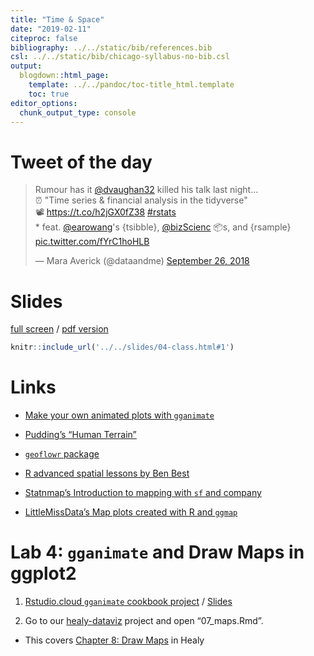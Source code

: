 ```yaml
---
title: "Time & Space"
date: "2019-02-11"
citeproc: false
bibliography: ../../static/bib/references.bib
csl: ../../static/bib/chicago-syllabus-no-bib.csl
output:
  blogdown::html_page:
    template: ../../pandoc/toc-title_html.template
    toc: true
editor_options: 
  chunk_output_type: console
---
```


# Tweet of the day

<blockquote class="twitter-tweet" data-lang="en"><p lang="en" dir="ltr">Rumour has it <a href="https://twitter.com/dvaughan32?ref_src=twsrc%5Etfw">@dvaughan32</a> killed his talk last night…<br>⏰ &quot;Time series &amp; financial analysis in the tidyverse&quot; <br>📽 <a href="https://t.co/h2jGX0fZ38">https://t.co/h2jGX0fZ38</a> <a href="https://twitter.com/hashtag/rstats?src=hash&amp;ref_src=twsrc%5Etfw">#rstats</a> <br>* feat. <a href="https://twitter.com/earowang?ref_src=twsrc%5Etfw">@earowang</a>&#39;s {tsibble}, <a href="https://twitter.com/bizScienc?ref_src=twsrc%5Etfw">@bizScienc</a> 📦s, and {rsample} <a href="https://t.co/fYrC1hoHLB">pic.twitter.com/fYrC1hoHLB</a></p>&mdash; Mara Averick (@dataandme) <a href="https://twitter.com/dataandme/status/1044935141725007877?ref_src=twsrc%5Etfw">September 26, 2018</a></blockquote>
<script async src="https://platform.twitter.com/widgets.js" charset="utf-8"></script>

<!-- http://openaccess.city.ac.uk/20334/1/analysis-flight-variability.pdf -->

# Slides

[full screen](../../slides/04-class.html#1) / [pdf version](https://github.com/wesslen/dsba5122-spring2019/raw/master/public/files/dsba5122-spring2019-04-class.pdf)

```r
knitr::include_url('../../slides/04-class.html#1')
```

# Links

- [Make your own animated plots with `gganimate`](https://gganimate.com/)

- [Pudding's "Human Terrain"](https://pudding.cool/2018/10/city_3d/)

- [`geoflowr` package](https://github.com/ropenscilabs/geoflowr/)

- [R advanced spatial lessons by Ben Best](http://benbestphd.com/R-adv-spatial-lessons/tidy.html)

- [Statnmap's Introduction to mapping with `sf` and company](https://statnmap.com/2018-07-14-introduction-to-mapping-with-sf-and-co/)

- [LittleMissData's Map plots created with R and `ggmap`](https://www.littlemissdata.com/blog/maps)

# Lab 4: `gganimate` and Draw Maps in ggplot2

1. [Rstudio.cloud `gganimate` cookbook project](https://rstudio.cloud/spaces/7976/project/211237) / [Slides](https://www.data-imaginist.com/slides/rstudioconf2019/assets/player/keynotedhtmlplayer#1)

2. Go to our [healy-dataviz](https://rstudio.cloud/spaces/7976/project/160035) project and open "07_maps.Rmd".

  - This covers [Chapter 8: Draw Maps](http://socviz.co/maps.html#maps) in Healy
